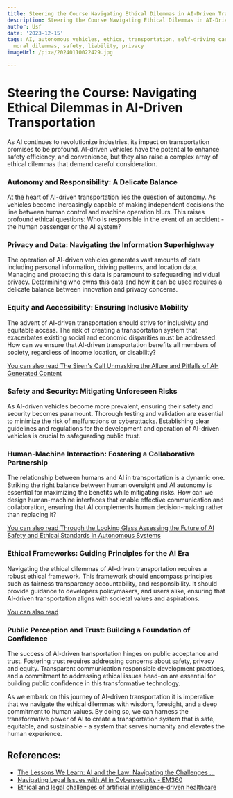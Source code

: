 ```yaml
---
title: Steering the Course Navigating Ethical Dilemmas in AI-Driven Transportation
description: Steering the Course Navigating Ethical Dilemmas in AI-Driven Transportation
author: Usf
date: '2023-12-15'
tags: AI, autonomous vehicles, ethics, transportation, self-driving cars, decision-making,
  moral dilemmas, safety, liability, privacy
imageUrl: /pixa/20240110022429.jpg

---
```

# Steering the Course: Navigating Ethical Dilemmas in AI-Driven Transportation

As  AI continues to revolutionize industries, its impact on transportation  promises to be profound. AI-driven vehicles have the potential to enhance safety efficiency, and  convenience, but they also raise a complex array of ethical dilemmas that demand careful  consideration.

### Autonomy and Responsibility: A Delicate Balance

At  the heart of AI-driven transportation lies the question  of autonomy. As  vehicles become  increasingly capable of making independent decisions the line between  human  control and machine operation blurs. This raises  profound ethical questions:  Who is  responsible in  the event of an accident  - the human passenger or the AI system?

### Privacy and Data: Navigating the Information Superhighway

The operation of AI-driven vehicles generates vast amounts of data including personal information, driving patterns, and location data. Managing and protecting this  data is  paramount to safeguarding  individual privacy. Determining who  owns this data and how it can be used requires a delicate balance between innovation and privacy concerns.

### Equity and Accessibility: Ensuring Inclusive Mobility

The advent  of AI-driven  transportation should strive for inclusivity and  equitable access. The risk of creating a transportation system that exacerbates existing social and economic disparities must be addressed.  How can we ensure that AI-driven transportation benefits all members of society, regardless of income location, or disability?

[You can also read  The Siren's Call Unmasking  the Allure and  Pitfalls of AI-Generated Content](The%20Siren%27s%20Call%20Unmasking%20the%20Allure%20and%20Pitfalls%20of%20AI-Generated%20Content)


### Safety and Security: Mitigating Unforeseen Risks

As AI-driven vehicles become more prevalent,  ensuring their safety and security becomes paramount. Thorough testing and validation are essential to minimize the risk of malfunctions or cyberattacks. Establishing clear guidelines and regulations for the development and operation of AI-driven vehicles  is crucial to safeguarding public trust.

### Human-Machine Interaction: Fostering a Collaborative Partnership

The relationship between humans and AI in transportation is a dynamic one. Striking the right balance between human oversight  and AI autonomy is essential for maximizing the benefits while  mitigating risks.  How can we design human-machine interfaces that enable effective communication  and collaboration, ensuring that AI  complements human decision-making rather than replacing it?

[You  can also read Through  the Looking Glass Assessing the Future of AI Safety and Ethical Standards in Autonomous Systems](Through%20the%20Looking%20Glass%20Assessing%20the%20Future%20of%20AI%20Safety%20and%20Ethical%20Standards%20in%20Autonomous%20Systems)


### Ethical  Frameworks:  Guiding Principles for the AI Era

Navigating the ethical dilemmas of AI-driven transportation requires a robust ethical framework. This framework should encompass principles such as fairness  transparency accountability, and  responsibility. It should provide guidance to  developers policymakers,  and users alike, ensuring that AI-driven transportation aligns with societal values  and aspirations.

[You can also read  ]()


### Public  Perception and Trust: Building a Foundation of Confidence

The success of AI-driven transportation hinges on public acceptance and trust. Fostering trust requires addressing concerns about safety, privacy and equity.  Transparent communication responsible development practices, and a commitment to addressing ethical issues head-on are essential for building public confidence in  this transformative technology.

As we  embark on this journey of AI-driven transportation it is imperative  that we  navigate the ethical dilemmas with wisdom, foresight, and a deep commitment to human values. By doing so, we can harness the transformative power of AI to create a transportation system that is safe, equitable, and sustainable - a system  that serves humanity and  elevates the human experience.

## References:
- [The Lessons We Learn: AI and the Law: Navigating the Challenges ...](https://www.linkedin.com/pulse/lessons-we-learn-ai-law-navigating-challenges-legal-santanu-ghatak)
- [Navigating Legal Issues with AI in Cybersecurity - EM360](https://em360tech.com/tech-article/navigating-legal-and-ethical-issues-ai-enterprise-cybersecurity)
- [Ethical and legal challenges of artificial intelligence-driven healthcare](https://www.ncbi.nlm.nih.gov/pmc/articles/PMC7332220/)
